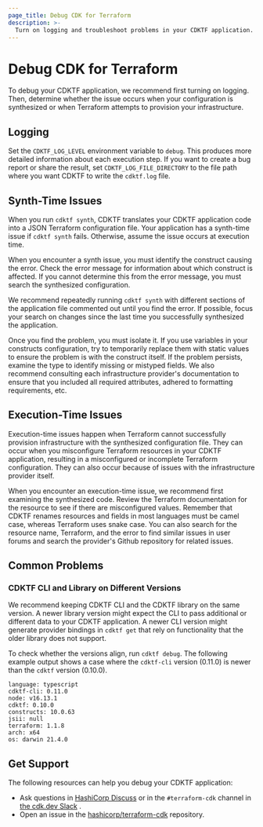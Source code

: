 ```yaml
---
page_title: Debug CDK for Terraform
description: >-
  Turn on logging and troubleshoot problems in your CDKTF application.
---
```


# Debug CDK for Terraform

To debug your CDKTF application, we recommend first turning on logging. Then, determine whether the issue occurs when your configuration is synthesized or when Terraform attempts to provision your infrastructure.

## Logging

Set the `CDKTF_LOG_LEVEL` environment variable to `debug`. This produces more detailed information about each execution step. If you want to create a bug report or share the result, set `CDKTF_LOG_FILE_DIRECTORY` to the file path where you want CDKTF to write the `cdktf.log` file.

## Synth-Time Issues

When you run `cdktf synth`, CDKTF translates your CDKTF application code into a JSON Terraform configuration file. Your application has a synth-time issue if `cdktf synth` fails. Otherwise, assume the issue occurs at execution time.

When you encounter a synth issue, you must identify the construct causing the error. Check the error message for information about which construct is affected. If you cannot determine this from the error message, you must search the synthesized configuration.

We recommend repeatedly running `cdktf synth` with different sections of the application file commented out until you find the error. If possible, focus your search on changes since the last time you successfully synthesized the application.

Once you find the problem, you must isolate it. If you use variables in your constructs configuration, try to temporarily replace them with static values to ensure the problem is with the construct itself. If the problem persists, examine the type to identify missing or mistyped fields. We also recommend consulting each infrastructure provider's documentation to ensure that you included all required attributes, adhered to formatting requirements, etc.

## Execution-Time Issues

Execution-time issues happen when Terraform cannot successfully provision infrastructure with the synthesized configuration file. They can occur when you misconfigure Terraform resources in your CDKTF application, resulting in a misconfigured or incomplete Terraform configuration. They can also occur because of issues with the infrastructure provider itself.

When you encounter an execution-time issue, we recommend first examining the synthesized code. Review the Terraform documentation for the resource to see if there are misconfigured values. Remember that CDKTF renames resources and fields in most languages must be camel case, whereas Terraform uses snake case. You can also search for the resource name, Terraform, and the error to find similar issues in user forums and search the provider's Github repository for related issues.

## Common Problems

### CDKTF CLI and Library on Different Versions

We recommend keeping CDKTF CLI and the CDKTF library on the same version. A newer library version might expect the CLI to pass additional or different data to your CDKTF application. A newer CLI version might generate provider bindings in `cdktf get` that rely on functionality that the older library does not support.

To check whether the versions align, run `cdktf debug`. The following example output shows a case where the `cdktf-cli` version (0.11.0) is newer than the `cdktf` version (0.10.0).

```
language: typescript
cdktf-cli: 0.11.0
node: v16.13.1
cdktf: 0.10.0
constructs: 10.0.63
jsii: null
terraform: 1.1.8
arch: x64
os: darwin 21.4.0
```

## Get Support

The following resources can help you debug your CDKTF application:

- Ask questions in [HashiCorp Discuss](https://discuss.hashicorp.com/) or in the `#terraform-cdk` channel
  in [the cdk.dev Slack](https://cdk.dev/) .
- Open an issue in the [hashicorp/terraform-cdk](https://github.com/hashicorp/terraform-cdk/issues/new?assignees=&labels=bug%2C+new&template=bug-report.md&title=) repository.
